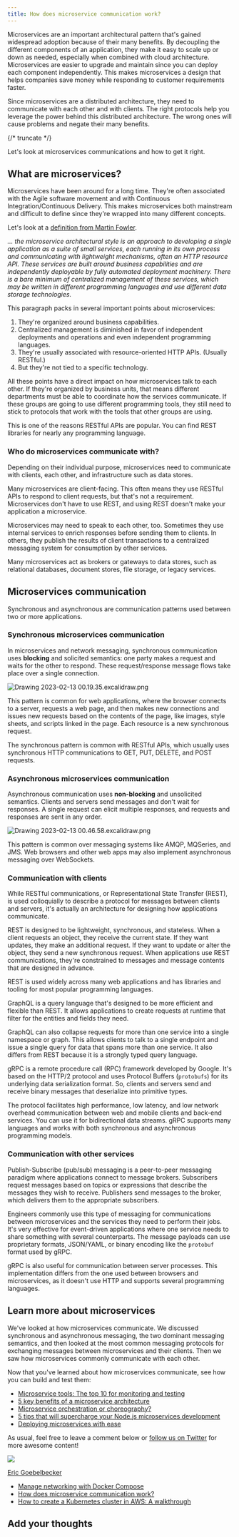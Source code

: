 ```yaml
---
title: How does microservice communication work?
---
```


Microservices are an important architectural pattern that's gained widespread adoption because of
their many benefits. By decoupling the different components of an application, they make it easy to
scale up or down as needed, especially when combined with cloud architecture. Microservices are
easier to upgrade and maintain since you can deploy each component independently. This makes
microservices a design that helps companies save money while responding to customer requirements
faster.

Since microservices are a distributed architecture, they need to communicate with each other and
with clients. The right protocols help you leverage the power behind this distributed architecture.
The wrong ones will cause problems and negate their many benefits.

{/* truncate */}

Let's look at microservices communications and how to get it right.

## **What are microservices?**

Microservices have been around for a long time. They're often associated with the Agile software
movement and with Continuous Integration/Continuous Delivery. This makes microservices both
mainstream and difficult to define since they're wrapped into many different concepts.

Let's look at a
[definition from Martin Fowler](https://martinfowler.com/articles/microservices.html#footnote-etymology).

_… the microservice architectural style is an approach to developing a single application as a suite
of small services, each running in its own process and communicating with lightweight mechanisms,
often an HTTP resource API. These services are built around business capabilities and are
independently deployable by fully automated deployment machinery. There is a bare minimum of
centralized management of these services, which may be written in different programming languages
and use different data storage technologies._

This paragraph packs in several important points about microservices:

1.  They're organized around business capabilities.
2.  Centralized management is diminished in favor of independent deployments and operations and even
    independent programming languages.
3.  They're usually associated with resource-oriented HTTP APIs. (Usually RESTful.)
4.  But they're not tied to a specific technology.

All these points have a direct impact on how microservices talk to each other. If they're organized
by business units, that means different departments must be able to coordinate how the services
communicate. If these groups are going to use different programming tools, they still need to stick
to protocols that work with the tools that other groups are using.

This is one of the reasons RESTful APIs are popular. You can find REST libraries for nearly any
programming language.

### **Who do microservices communicate with?**

Depending on their individual purpose, microservices need to communicate with clients, each other,
and infrastructure such as data stores.

Many microservices are client-facing. This often means they use RESTful APIs to respond to client
requests, but that's not a requirement. Microservices don't have to use REST, and using REST doesn't
make your application a microservice.

Microservices may need to speak to each other, too. Sometimes they use internal services to enrich
responses before sending them to clients. In others, they publish the results of client transactions
to a centralized messaging system for consumption by other services.

Many microservices act as brokers or gateways to data stores, such as relational databases, document
stores, file storage, or legacy services.

## **Microservices communication**

Synchronous and asynchronous are communication patterns used between two or more applications.

### **Synchronous microservices communication**

In microservices and network messaging, synchronous communication uses **blocking** and solicited
semantics: one party makes a request and waits for the other to respond. These request/response
message flows take place over a single connection.

![Drawing 2023-02-13 00.19.35.excalidraw.png](https://lh3.googleusercontent.com/5GfEIa_l8U_0cQ58ARcrS2wtYbIBZ6rmRWxVTMUNlIGZ-Y_eUjyvP8Ry9mrIg_Pv8f4B4BNgpjqCA2m0uAf0xME4JMbPLv7ov49jcvmiUQYR4LPAy14DSt5MT7jk8sdWfQZM-5I-mPTQmwyriBUljQc)

This pattern is common for web applications, where the browser connects to a server, requests a web
page, and then makes new connections and issues new requests based on the contents of the page, like
images, style sheets, and scripts linked in the page. Each resource is a new synchronous request.

The synchronous pattern is common with RESTful APIs, which usually uses synchronous HTTP
communications to GET, PUT, DELETE, and POST requests.

### **Asynchronous microservices communication**

Asynchronous communication uses **non-blocking** and unsolicited semantics. Clients and servers send
messages and don't wait for responses. A single request can elicit multiple responses, and requests
and responses are sent in any order.

![Drawing 2023-02-13 00.46.58.excalidraw.png](https://lh6.googleusercontent.com/oQ2XsOTroBJXPv8cDOMfM9ocneEgH2garHMH6pahMp7YpNcJhzMF1M007HVPZjyAAIFTvZ8USNJP9klDJ04IsPQvniBWg9lshuEzIMJ9VcG6QkQbK7il_Ew4XMO9YpEiu6sgclaac4M38lDn9Fad1do)

This pattern is common over messaging systems like AMQP, MQSeries, and JMS. Web browsers and other
web apps may also implement asynchronous messaging over WebSockets.

### **Communication with clients**

While RESTful communications, or Representational State Transfer (REST), is used colloquially to
describe a protocol for messages between clients and servers, it's actually an architecture for
designing how applications communicate.

REST is designed to be lightweight, synchronous, and stateless. When a client requests an object,
they receive the current state. If they want updates, they make an additional request. If they want
to update or alter the object, they send a new synchronous request. When applications use REST
communications, they're constrained to messages and message contents that are designed in advance.

REST is used widely across many web applications and has libraries and tooling for most popular
programming languages.

GraphQL is a query language that's designed to be more efficient and flexible than REST. It allows
applications to create requests at runtime that filter for the entities and fields they need.

GraphQL can also collapse requests for more than one service into a single namespace or graph. This
allows clients to talk to a single endpoint and issue a single query for data that spans more than
one service. It also differs from REST because it is a strongly typed query language.

gRPC is a remote procedure call (RPC) framework developed by Google. It's based on the HTTP/2
protocol and uses Protocol Buffers (`protobufs`) for its underlying data serialization format. So,
clients and servers send and receive binary messages that deserialize into primitive types.

The protocol facilitates high performance, low latency, and low network overhead communication
between web and mobile clients and back-end services. You can use it for bidirectional data streams.
gRPC supports many languages and works with both synchronous and asynchronous programming models.

### **Communication with other services**

Publish-Subscribe (pub/sub) messaging is a peer-to-peer messaging paradigm where applications
connect to message brokers. Subscribers request messages based on topics or expressions that
describe the messages they wish to receive. Publishers send messages to the broker, which delivers
them to the appropriate subscribers.

Engineers commonly use this type of messaging for communications between microservices and the
services they need to perform their jobs. It's very effective for event-driven applications where
one service needs to share something with several counterparts. The message payloads can use
proprietary formats, JSON/YAML, or binary encoding like the `protobuf` format used by gRPC.

gRPC is also useful for communication between server processes. This implementation differs from the
one used between browsers and microservices, as it doesn't use HTTP and supports several programming
languages.

## **Learn more about microservices**

We've looked at how microservices communicate. We discussed synchronous and asynchronous messaging,
the two dominant messaging semantics, and then looked at the most common messaging protocols for
exchanging messages between microservices and their clients. Then we saw how microservices commonly
communicate with each other.

Now that you've learned about how microservices communicate, see how you can build and test them:

- [Microservice tools: The top 10 for monitoring and testing](https://www.architect.io/blog/2022-08-30/microservices-top-10-testing-monitoring/)
- [5 key benefits of a microservice architecture](https://www.architect.io/blog/2023-01-18/five-microservice-architecture-benefits/)
- [Microservice orchestration or choreography?](https://www.architect.io/blog/2022-06-30/microservices-orchestration-primer/)
- [5 tips that will supercharge your Node.js microservices development](https://www.architect.io/blog/2022-10-25/5-tips-that-will-supercharge-your-node-js-microservices-development/)
- [Deploying microservices with ease](https://www.architect.io/)

As usual, feel free to leave a comment below or
[follow us on Twitter](https://twitter.com/architect_team) for more awesome content!

![](https://secure.gravatar.com/avatar/?s=96&d=retro&r=g)

[Eric Goebelbecker](https://www.architect.io/blog/author/eric-goebelbecker)

- [Manage networking with Docker Compose](https://www.architect.io/blog/2023-03-23/manage-networking-with-docker-compose/)
- [How does microservice communication work?](https://www.architect.io/blog/2023-03-21/microservices-communication/)
- [How to create a Kubernetes cluster in AWS: A walkthrough](https://www.architect.io/blog/2023-01-19/kubernetes-cluster-in-aws/)

## Add your thoughts
